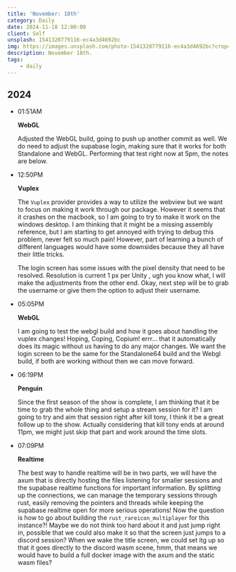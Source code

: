 ```yaml
---
title: 'November: 18th'
category: Daily
date: 2024-11-18 12:00:00
client: Self
unsplash: 1541320779116-ec4a3d4692bc
img: https://images.unsplash.com/photo-1541320779116-ec4a3d4692bc?crop=entropy&cs=srgb&fm=jpg&ixid=MnwzNjM5Nzd8MHwxfHJhbmRvbXx8fHx8fHx8fDE2ODE3NDg2ODY&ixlib=rb-4.0.3&q=85
description: November 18th.
tags:
    - daily
---
```



## 2024

-   01:51AM

    **WebGL**

    Adjusted the WebGL build, going to push up another commit as well.
    We do need to adjust the supabase login, making sure that it works for both Standalone and WebGL.
    Performing that test right now at 5pm, the notes are below.

-   12:50PM

    **Vuplex**

    The `Vuplex` provider provides a way to utilize the webview but we want to focus on making it work through our package.
    However it seems that it crashes on the macbook, so I am going to try to make it work on the windows desktop.
    I am thinking that it might be a missing assembly reference, but I am starting to get annoyed with trying to debug this problem, never felt so much pain!
    However, part of learning a bunch of different languages would have some downsides because they all have their little tricks.

    The login screen has some issues with the pixel density that need to be resolved.
    Resolution is current 1 px per Unity , ugh you know what, I will make the adjustments from the other end.
    Okay, next step will be to grab the username or give them the option to adjust their username.

-   05:05PM

    **WebGL**

    I am going to test the webgl build and how it goes about handling the vuplex changes!
    Hoping, Coping, Copium! errr... that it automatically does its magic without us having to do any major changes.
    We want the login screen to be the same for the Standalone64 build and the Webgl build, if both are working without then we can move forward.

-   06:19PM

    **Penguin**

    Since the first season of the show is complete, I am thinking that it be time to grab the whole thing and setup a stream session for it?
    I am going to try and aim that session right after kill tony, I think it be a great follow up to the show.
    Actually considering that kill tony ends at around 11pm, we might just skip that part and work around the time slots.

-   07:09PM

    **Realtime**

    The best way to handle realtime will be in two parts, we will have the axum that is directly hosting the files listening for smaller sessions and the supabase realtime functions for important information.
    By splitting up the connections, we can manage the temporary sessions through rust, easily removing the pointers and threads while keeping the supabase realtime open for more serious operations!
    Now the question is how to go about building the `rust_rareicon_multiplayer` for this instance?!
    Maybe we do not think too hard about it and just jump right in, possible that we could also make it so that the screen just jumps to a discord session?
    When we wake the title screen, we could set itg up so that it goes directly to the discord wasm scene, hmm, that means we would have to build a full docker image with the axum and the static wasm files?
